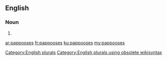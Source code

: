 ==English==

===Noun===
{{head|en}}

# {{plural of|pappoose}}

[[Category:English plurals]][[Category:English plurals using obsolete wikisyntax]]

[[ar:pappooses]]
[[fr:pappooses]]
[[ku:pappooses]]
[[my:pappooses]]
